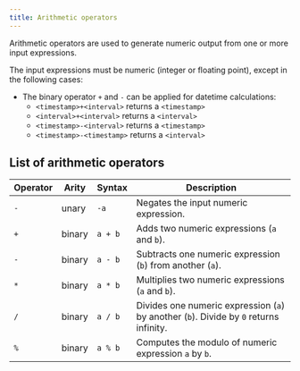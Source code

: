 ```yaml
---
title: Arithmetic operators
---
```


Arithmetic operators are used to generate numeric output from one or more input expressions.

The input expressions must be numeric (integer or floating point), except in the following cases:

* The binary operator `+` and `-` can be applied for datetime calculations:
    * `<timestamp>+<interval>` returns a `<timestamp>`
    * `<interval>+<interval>` returns a `<interval>`
    * `<timestamp>-<interval>` returns a `<timestamp>`
    * `<timestamp>-<timestamp>` returns a `<interval>`

## List of arithmetic operators

| Operator | Arity  | Syntax  | Description                                                                            |
| -------- | ------ | ------- | -------------------------------------------------------------------------------------- |
| `-`      | unary  | `-a`    | Negates the input numeric expression.                                                  |
| `+`      | binary | `a + b` | Adds two numeric expressions (`a` and `b`).                                            |
| `-`      | binary | `a - b` | Subtracts one numeric expression (`b`) from another (`a`).                             |
| `*`      | binary | `a * b` | Multiplies two numeric expressions (`a` and `b`).                                      |
| `/`      | binary | `a / b` | Divides one numeric expression (`a`) by another (`b`). Divide by `0` returns infinity. |
| `%`      | binary | `a % b` | Computes the modulo of numeric expression `a` by `b`.                                  |
